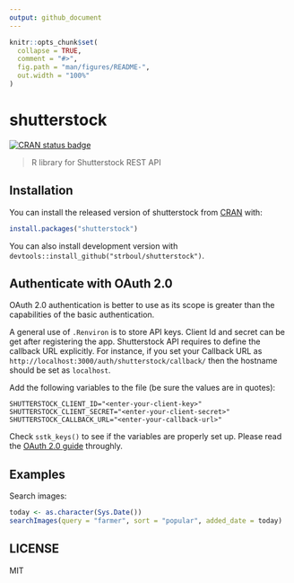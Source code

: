 ```yaml
---
output: github_document
---
```


<!-- README.md is generated from README.Rmd. Please edit that file -->

```r
knitr::opts_chunk$set(
  collapse = TRUE,
  comment = "#>",
  fig.path = "man/figures/README-",
  out.width = "100%"
)
```
# shutterstock

[![CRAN status badge](https://www.r-pkg.org/badges/version/shutterstock)](https://cran.r-project.org/package=shutterstock)

> R library for Shutterstock REST API

## Installation

You can install the released version of shutterstock from
[CRAN](https://CRAN.R-project.org) with:

``` r
install.packages("shutterstock")
```

You can also install development version with
`devtools::install_github("strboul/shutterstock")`.

## Authenticate with OAuth 2.0

OAuth 2.0 authentication is better to use as its scope is greater than the
capabilities of the basic authentication.

A general use of `.Renviron` is to store API keys. Client Id and secret can be
get after registering the app. Shutterstock API requires to define the callback
URL explicitly. For instance, if you set your Callback URL as
`http://localhost:3000/auth/shutterstock/callback/` then the hostname should
be set as `localhost`.

Add the following variables to the file (be sure the values are in quotes):

```
SHUTTERSTOCK_CLIENT_ID="<enter-your-client-key>"
SHUTTERSTOCK_CLIENT_SECRET="<enter-your-client-secret>"
SHUTTERSTOCK_CALLBACK_URL="<enter-your-callback-url>"
```

Check `sstk_keys()` to see if the variables are properly set up. Please read
the [OAuth 2.0 guide](https://developers.shutterstock.com/oauth-20) throughly.

## Examples

Search images:
```r
today <- as.character(Sys.Date())
searchImages(query = "farmer", sort = "popular", added_date = today)
```

## LICENSE

MIT
